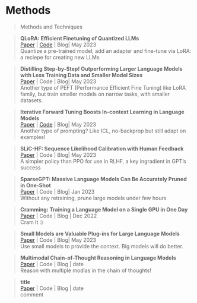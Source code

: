# Methods
> Methods and Techniques


> **QLoRA: Efficient Finetuning of Quantized LLMs **\
[Paper](https://arxiv.org/abs/2305.14314) | [Code](https://github.com/artidoro/qlora) | Blog| May 2023 \
Quantize a pre-trained model, add an adapter and fine-tune via LoRA: a reciepe for creating new LLMs

> **Distilling Step-by-Step! Outperforming Larger Language Models with Less Training Data and Smaller Model Sizes **\
[Paper](https://arxiv.org/abs/2305.02301) | Code | Blog| May 2023 \
Another type of PEFT (Performance Efficient Fine Tuning) like LoRA family, but train smaller models on narrow tasks, with smaller datasets.

> **Iterative Forward Tuning Boosts In-context Learning in Language Models  **\
[Paper](https://arxiv.org/abs/2305.13016) | [Code](https://github.com/artidoro/qlora) | Blog| May 2023 \
Another type of prompting? Like ICL, no-backprop but still adapt on examples!

> **SLiC-HF: Sequence Likelihood Calibration with Human Feedback  **\
[Paper](https://arxiv.org/abs/2305.10425) | Code | Blog| May 2023 \
A simpler policy than PPO for use in RLHF, a key ingradient in GPT's success


> **SparseGPT: Massive Language Models Can Be Accurately Pruned in One-Shot  **\
[Paper](https://arxiv.org/abs/2301.00774) | Code | Blog| Jan 2023 \
Without any retraining, prune large models under few hours

> **Cramming: Training a Language Model on a Single GPU in One Day **\
[Paper](https://arxiv.org/abs/2212.14034) | Code | Blog | Dec 2022 \
Cram It :)


> **Small Models are Valuable Plug-ins for Large Language Models  **\
[Paper](https://arxiv.org/abs/2305.08848) | Code | Blog| May 2023 \
Use small models to provide the context. Big models will do better.



> **Multimodal Chain-of-Thought Reasoning in Language Models **\
[Paper](https://arxiv.org/abs/2302.00923) | Code | Blog | date \
Reason with multiple modlas in the chain of thoughts!


>**title **\
[Paper]() | Code | Blog | date \
comment
